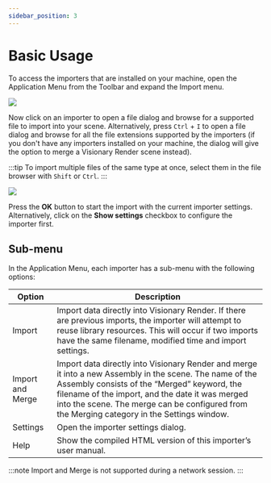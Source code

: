 ```yaml
---
sidebar_position: 3
---
```


# Basic Usage

To access the importers that are installed on your machine, open the Application Menu from the Toolbar and expand the Import menu.

![](/img/importers/app-menu.png)

Now click on an importer to open a file dialog and browse for a supported file to import into your scene. Alternatively, press `Ctrl` + `I` to open a file dialog and browse for all the file extensions supported by the importers (if you don't have any importers installed on your machine, the dialog will give the option to merge a Visionary Render scene instead).

:::tip
To import multiple files of the same type at once, select them in the file browser with `Shift` or `Ctrl`.
:::

![](/img/importers/file-browser.png)

Press the **OK** button to start the import with the current importer settings. Alternatively, click on the **Show settings** checkbox to configure the importer first.

## Sub-menu

In the Application Menu, each importer has a sub-menu with the following options:

| Option           | Description                                                                                              |
|------------------|----------------------------------------------------------------------------------------------------------|
| Import           | Import data directly into Visionary Render. If there are previous imports, the importer will attempt to reuse library resources. This will occur if two imports have the same filename, modified time and import settings. |
| Import and Merge | Import data directly into Visionary Render and merge it into a new Assembly in the scene. The name of the Assembly consists of the “Merged” keyword, the filename of the import, and the date it was merged into the scene. The merge can be configured from the Merging category in the Settings window. |
| Settings         | Open the importer settings dialog.                                                                       |
| Help             | Show the compiled HTML version of this importer’s user manual.                                           |

:::note
Import and Merge is not supported during a network session.
:::
